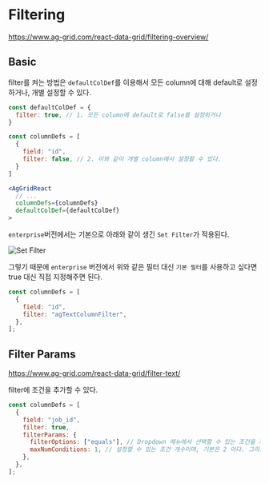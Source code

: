 
# Filtering

https://www.ag-grid.com/react-data-grid/filtering-overview/

## Basic

filter를 켜는 방법은 `defaultColDef`를 이용해서 모든 column에 대해 default로 설정하거나, 개별 설정할 수 있다.

```jsx
const defaultColDef = {
  filter: true, // 1. 모든 column에 default로 false를 설정하거나
}

const columnDefs = [
  {
    field: "id",
    filter: false, // 2. 이와 같이 개별 column에서 설정할 수 있다.
  }
]

<AgGridReact
  // ...
  columnDefs={columnDefs}
  defaultColDef={defaultColDef}
>
```

`enterprise`버전에서는 기본으로 아래와 같이 생긴 `Set Filter`가 적용된다.

![Set Filter](https://www.ag-grid.com/static/d800449dcc3c49fcb00d7487a35f3b96/a11ab/set-filter.png)

그렇기 때문에 `enterprise` 버전에서 위와 같은 필터 대신 `기본 필터`를 사용하고 싶다면 true 대신 직접 지정해주면 된다.

```jsx
const columnDefs = [
  {
    field: "id",
    filter: "agTextColumnFilter",
  },
];
```

## Filter Params

https://www.ag-grid.com/react-data-grid/filter-text/

filter에 조건을 추가할 수 있다.

```jsx
const columnDefs = [
  {
    field: "job_id",
    filter: true,
    filterParams: {
      filterOptions: ["equals"], // Dropdown 메뉴에서 선택할 수 있는 조건을 지정할 수 있다.
      maxNumConditions: 1, // 설정할 수 있는 조건 개수이며, 기본은 2 이다. 그리고 이 옵션은 29.2.0 버전 이후부터 사용 가능하다.
    },
  },
];
```
